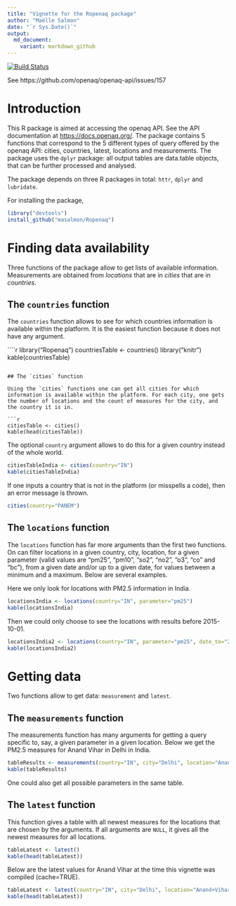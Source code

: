 ```yaml
---
title: "Vignette for the Ropenaq package"
author: "Maëlle Salmon"
date: "`r Sys.Date()`"
output:
  md_document:
    variant: markdown_github
---
```

[![Build Status](https://travis-ci.org/masalmon/Ropenaq.svg)](https://travis-ci.org/masalmon/Ropenaq)

See https://github.com/openaq/openaq-api/issues/157

# Introduction

This R package is aimed at accessing the openaq API. See the API documentation at <https://docs.openaq.org/>. The package contains 5 functions that correspond to the 5 different types of query offered by the openaq API: cities, countries, latest, locations and measurements. The package uses the `dplyr` package: all output tables are data.table objects, that can be further processed and analysed.

The package depends on three R packages in total: `httr`, `dplyr` and `lubridate`.

For installing the package,

```r
library("devtools")
install_github("masalmon/Ropenaq")
```

# Finding data availability

Three functions of the package allow to get lists of available information. Measurements are obtained from *locations* that are in *cities* that are in *countries*. 

## The `countries` function

The `countries` function allows to see for which countries information is available within the platform. It is the easiest function because it does not have any argument.

````r
library("Ropenaq")
countriesTable <- countries()
library("knitr")
kable(countriesTable)

```

## The `cities` function

Using the `cities` functions one can get all cities for which information is available within the platform. For each city, one gets the number of locations and the count of measures for the city, and the country it is in.

```r
citiesTable <- cities()
kable(head(citiesTable))
```

The optional `country` argument allows to do this for a given country instead of the whole world.

```r
citiesTableIndia <- cities(country="IN")
kable(citiesTableIndia)
```

If one inputs a country that is not in the platform (or misspells a code), then an error message is thrown.

```r
cities(country="PANEM")
```

## The `locations` function

The `locations` function has far more arguments than the first two functions. On can filter locations in a given country, city, location, for a given parameter (valid values are "pm25", "pm10", "so2", "no2", "o3", "co" and "bc"), from a given date and/or up to a given date, for values between a minimum and a maximum. Below are several examples.

Here we only look for locations with PM2.5 information in India.

```r
locationsIndia <- locations(country="IN", parameter="pm25")
kable(locationsIndia)
```

Then we could only choose to see the locations with results before 2015-10-01.

```r
locationsIndia2 <- locations(country="IN", parameter="pm25", date_to="2015-10-01")
kable(locationsIndia2)
```

# Getting data

Two functions allow to get data: `measurement` and `latest`.

## The `measurements` function

The measurements function has many arguments for getting a query specific to, say, a given parameter in a given location. Below we get the PM2.5 measures for Anand Vihar in Delhi in India.

```r
tableResults <- measurements(country="IN", city="Delhi", location="Anand+Vihar", parameter="pm25", limit=9)
kable(tableResults)
```

One could also get all possible parameters in the same table.


## The `latest` function

This function gives a table with all newest measures for the locations that are chosen by the arguments. If all arguments are `NULL`, it gives all the newest measures for all locations.


```r
tableLatest <- latest()
kable(head(tableLatest))
```

Below are the latest values for Anand Vihar at the time this vignette was compiled (cache=TRUE).

```r
tableLatest <- latest(country="IN", city="Delhi", location="Anand+Vihar")
kable(head(tableLatest))
```


